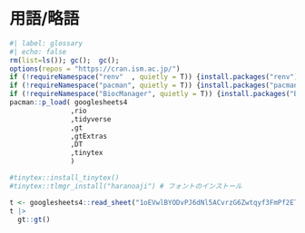# 用語/略語 {.unnumbered}

```r
#| label: glossary
#| echo: false
rm(list=ls()); gc();  gc();
options(repos = "https://cran.ism.ac.jp/")
if (!requireNamespace("renv"  , quietly = T)) {install.packages("renv")}
if (!requireNamespace("pacman", quietly = T)) {install.packages("pacman")}
if (!requireNamespace("BiocManager", quietly = T)) {install.packages("BiocManager")}
pacman::p_load( googlesheets4
               ,rio
               ,tidyverse
               ,gt
               ,gtExtras
               ,DT
               ,tinytex
               )

#tinytex::install_tinytex()
#tinytex::tlmgr_install("haranoaji") # フォントのインストール

t <- googlesheets4::read_sheet("1oEVwlBYODvPJ6dNl5ACvrzG6Zwtqyf3FmPf2ETqX0Bo")
t |>
  gt::gt()

```
